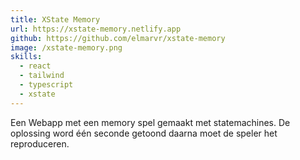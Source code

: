 ```yaml
---
title: XState Memory
url: https://xstate-memory.netlify.app
github: https://github.com/elmarvr/xstate-memory
image: /xstate-memory.png
skills:
  - react
  - tailwind
  - typescript
  - xstate
---
```


Een Webapp met een memory spel gemaakt met statemachines. De oplossing word één seconde getoond daarna moet de speler het reproduceren.
